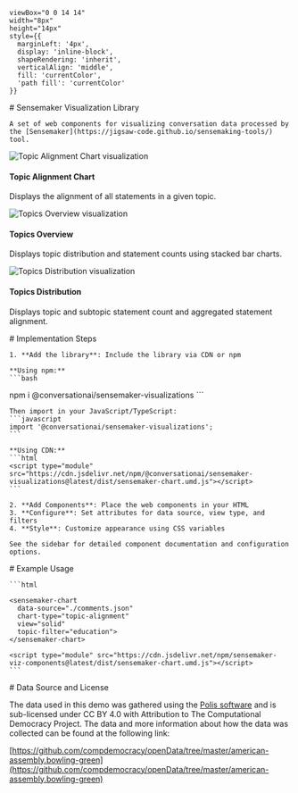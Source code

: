 

    viewBox="0 0 14 14" 
    width="8px" 
    height="14px" 
    style={{ 
      marginLeft: '4px',
      display: 'inline-block',
      shapeRendering: 'inherit',
      verticalAlign: 'middle',
      fill: 'currentColor',
      'path fill': 'currentColor'
    }}
>
  <path d="m11.1 7.35-5.5 5.5a.5.5 0 0 1-.7-.7L10.04 7 4.9 1.85a.5.5 0 1 1 .7-.7l5.5 5.5c.2.2.2.5 0 .7Z" />
</svg>

<Meta title="Using the library" />

<div className="sb-container">
  <div className='sb-section-title'>
    # Sensemaker Visualization Library

    A set of web components for visualizing conversation data processed by the [Sensemaker](https://jigsaw-code.github.io/sensemaking-tools/) tool.

  </div>

  <div className="sb-section">
    <div className="sb-section-item">
      <img
        src={TopicAlignment}
        alt="Topic Alignment Chart visualization"
      />
      <h4 className="sb-section-item-heading">Topic Alignment Chart</h4>
      <p className="sb-section-item-paragraph">Displays the alignment of all statements in a given topic.</p>
    </div>
    <div className="sb-section-item">
      <img
        src={TopicsOverview}
        alt="Topics Overview visualization"
      />
      <h4 className="sb-section-item-heading">Topics Overview</h4>
      <p className="sb-section-item-paragraph">Displays topic distribution and statement counts using stacked bar charts.</p>
    </div>
    <div className="sb-section-item">
      <img src={TopicsDistribution} alt="Topics Distribution visualization" />
      <div>
        <h4 className="sb-section-item-heading">Topics Distribution</h4>
        <p className="sb-section-item-paragraph">Displays topic and subtopic statement count and aggregated statement alignment.</p>
      </div>
    </div>
  </div>
</div>

<div className="sb-container">
  <div className='sb-section-title'>
    # Implementation Steps

    1. **Add the library**: Include the library via CDN or npm

    **Using npm:**
    ```bash
npm i @conversationai/sensemaker-visualizations
    ```

    Then import in your JavaScript/TypeScript:
    ```javascript
    import '@conversationai/sensemaker-visualizations';
    ```

    **Using CDN:**
    ```html
    <script type="module" src="https://cdn.jsdelivr.net/npm/@conversationai/sensemaker-visualizations@latest/dist/sensemaker-chart.umd.js"></script>
    ```

    2. **Add Components**: Place the web components in your HTML
    3. **Configure**: Set attributes for data source, view type, and filters
    4. **Style**: Customize appearance using CSS variables

    See the sidebar for detailed component documentation and configuration options.
  </div>
</div>

<div className="sb-container">
    <div className='sb-section-title'>
      # Example Usage
    </div>

    ```html

    <sensemaker-chart
      data-source="./comments.json"
      chart-type="topic-alignment"
      view="solid"
      topic-filter="education">
    </sensemaker-chart>

    <script type="module" src="https://cdn.jsdelivr.net/npm/sensemaker-viz-components@latest/dist/sensemaker-chart.umd.js"></script>
    ```
</div>


<div className="sb-container">
  <div className='sb-section-title'>
    # Data Source and License
  </div>

The data used in this demo was gathered using the [Polis software](https://compdemocracy.org/Polis/) and is sub-licensed under CC BY 4.0 with Attribution to The Computational Democracy Project. The data and more information about how the data was collected can be found at the following link:

[https://github.com/compdemocracy/openData/tree/master/american-assembly.bowling-green](https://github.com/compdemocracy/openData/tree/master/american-assembly.bowling-green)


</div>

<style>
  {`
  .sb-container {
    margin-bottom: 48px;
  }

  .sb-section {
    width: 100%;
    display: flex;
    flex-direction: row;
    gap: 20px;
  }

  .sb-section-item {
    flex: 1;
    display: flex;
    flex-direction: column;
  }

  .sb-section-item img {
    width: 100%;
    aspect-ratio: 4/3;
    object-fit: cover;
    border-radius: 4px;
    object-position: top left;
    border: 1px solid #E0E0E0;
  }

  .sb-section-title {
    margin-bottom: 32px;
  }

  .sb-section a:not(h1 a, h2 a, h3 a) {
    font-size: 14px;
  }

  .sb-section-item-heading {
    padding-top: 20px !important;
    padding-bottom: 5px !important;
    margin: 0 !important;
  }

  .sb-section-item-paragraph {
    margin: 0;
    padding-bottom: 10px;
  }

  .sb-chevron {
    margin-left: 5px;
  }

  .sb-features-grid {
    display: grid;
    grid-template-columns: repeat(2, 1fr);
    grid-gap: 32px 20px;
  }

  .sb-socials {
    display: grid;
    grid-template-columns: repeat(4, 1fr);
  }

  .sb-socials p {
    margin-bottom: 10px;
  }

  .sb-explore-image {
    max-height: 32px;
    align-self: flex-start;
  }

  .sb-addon {
    width: 100%;
    display: flex;
    align-items: center;
    position: relative;
    background-color: #EEF3F8;
    border-radius: 5px;
    border: 1px solid rgba(0, 0, 0, 0.05);
    background: #EEF3F8;
    height: 180px;
    margin-bottom: 48px;
    overflow: hidden;
  }

  .sb-addon-text {
    padding-left: 48px;
    max-width: 240px;
  }

  .sb-addon-text h4 {
    padding-top: 0px;
  }

  .sb-addon-img {
    position: absolute;
    left: 345px;
    top: 0;
    height: 100%;
    width: 200%;
    overflow: hidden;
  }

  .sb-addon-img img {
    width: 650px;
    transform: rotate(-15deg);
    margin-left: 40px;
    margin-top: -72px;
    box-shadow: 0 0 1px rgba(255, 255, 255, 0);
    backface-visibility: hidden;
  }

  @media screen and (max-width: 800px) {
    .sb-addon-img {
      left: 300px;
    }
  }

  @media screen and (max-width: 600px) {
    .sb-section {
      flex-direction: column;
    }

    .sb-features-grid {
      grid-template-columns: repeat(1, 1fr);
    }

    .sb-socials {
      grid-template-columns: repeat(2, 1fr);
    }

    .sb-addon {
      height: 280px;
      align-items: flex-start;
      padding-top: 32px;
      overflow: hidden;
    }

    .sb-addon-text {
      padding-left: 24px;
    }

    .sb-addon-img {
      right: 0;
      left: 0;
      top: 130px;
      bottom: 0;
      overflow: hidden;
      height: auto;
      width: 124%;
    }

    .sb-addon-img img {
      width: 1200px;
      transform: rotate(-12deg);
      margin-left: 0;
      margin-top: 48px;
      margin-bottom: -40px;
      margin-left: -24px;
    }
  }
  `}
</style>
